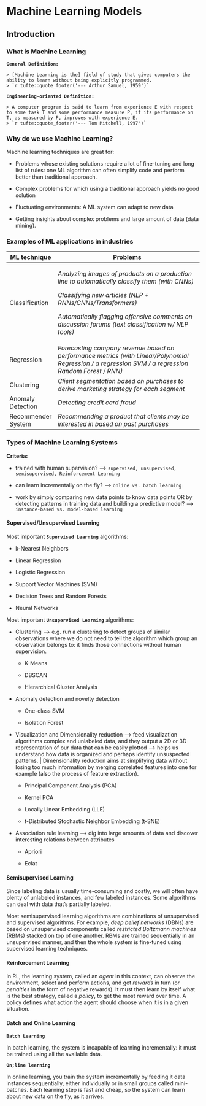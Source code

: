 # Machine Learning Models

## Introduction

### What is Machine Learning

**`General Definition:`**

    > [Machine Learning is the] field of study that gives computers the ability to learn without being explicitly programmed.
    > `r tufte::quote_footer('--- Arthur Samuel, 1959')`

**`Engineering-oriented Definition:`**

    > A computer program is said to learn from experience E with respect to some task T and some performance measure P, if its performance on T, as measured by P, improves with experience E.
    > `r tufte::quote_footer('--- Tom Mitchell, 1997')`

### Why do we use Machine Learning?

Machine learning techniques are great for:

-   Problems whose existing solutions require a lot of fine-tuning and long list of rules: one ML algorithm can often simplify code and perform better than traditional approach.

-   Complex problems for which using a traditional approach yields no good solution

-   Fluctuating environments: A ML system can adapt to new data

-   Getting insights about complex problems and large amount of data (data mining).

### Examples of ML applications in industries

+--------------------+------------------------------------------------------------------------------------------------------------------------------------------------------+
| ML technique       | Problems                                                                                                                                             |
+====================+======================================================================================================================================================+
| Classification     | *Analyzing images of products on a production line to automatically classify them (with CNNs)*                                                       |
|                    |                                                                                                                                                      |
|                    | *Classifying new articles (NLP + RNNs/CNNs/Transformers)*                                                                                            |
|                    |                                                                                                                                                      |
|                    | *Automatically flagging offensive comments on discussion forums (text classification w/ NLP tools)*                                                  |
+--------------------+------------------------------------------------------------------------------------------------------------------------------------------------------+
| Regression         | *Forecasting company revenue based on performance metrics (with Linear/Polynomial Regression / a regression SVM / a regression Random Forest / RNN)* |
+--------------------+------------------------------------------------------------------------------------------------------------------------------------------------------+
| Clustering         | *Client segmentation based on purchases to derive marketing strategy for each segment*                                                               |
+--------------------+------------------------------------------------------------------------------------------------------------------------------------------------------+
| Anomaly Detection  | *Detecting credit card fraud*                                                                                                                        |
+--------------------+------------------------------------------------------------------------------------------------------------------------------------------------------+
| Recommender System | *Recommending a product that clients may be interested in based on past purchases*                                                                   |
+--------------------+------------------------------------------------------------------------------------------------------------------------------------------------------+

### Types of Machine Learning Systems

**Criteria:**

-   trained with human supervision? ---\> `supervised, unsupervised, semisupervised, Reinforcement Learning`

-   can learn incrementally on the fly? ---\> `online vs. batch learning`

-   work by simply comparing new data points to know data points OR by detecting patterns in training data and building a predictive model? ---\> `instance-based vs. model-based learning`

#### Supervised/Unsupervised Learning

Most important **`Supervised Learning`** algorithms:

-   k-Nearest Neighbors

-   Linear Regression

-   Logistic Regression

-   Support Vector Machines (SVM)

-   Decision Trees and Random Forests

-   Neural Networks

Most important **`Unsupervised Learning`** algorithms:

-   Clustering ---\> e.g. run a clustering to detect groups of similar observations where we do not need to tell the algorithm which group an observation belongs to: it finds those connections without human supervision.

    -   K-Means

    -   DBSCAN

    -   Hierarchical Cluster Analysis

-   Anomaly detection and novelty detection

    -   One-class SVM

    -   Isolation Forest

-   Visualization and Dimensionality reduction ---\> feed visualization algorithms complex and unlabeled data, and they output a 2D or 3D representation of our data that can be easily plotted ---\> helps us understand how data is organized and perhaps identify unsuspected patterns. \| Dimensionality reduction aims at simplifying data without losing too much information by merging correlated features into one for example (also the process of feature extraction).

    -   Principal Component Analysis (PCA)

    -   Kernel PCA

    -   Locally Linear Embedding (LLE)

    -   t-Distributed Stochastic Neighbor Embedding (t-SNE)

-   Association rule learning ---\> dig into large amounts of data and discover interesting relations between attributes

    -   Apriori

    -   Eclat

#### Semisupervised Learning

Since labeling data is usually time-consuming and costly, we will often have plenty of unlabeled instances, and few labeled instances. Some algorithms can deal with data that's partially labeled.

Most semisupervised learning algorithms are combinations of unsupervised and supervised algorithms. For example, *deep belief networks* (DBNs) are based on unsupervised components called *restricted Boltzmann machines* (RBMs) stacked on top of one another. RBMs are trained sequentially in an unsupervised manner, and then the whole system is fine-tuned using supervised learning techniques.

#### Reinforcement Learning

In RL, the learning system, called an *agent* in this context, can observe the environment, select and perform actions, and get *rewards* in turn (or *penalties* in the form of negative rewards). It must then learn by itself what is the best strategy, called a *policy*, to get the most reward over time. A policy defines what action the agent should choose when it is in a given situation.

#### Batch and Online Learning

**`Batch Learning`**

In batch learning, the system is incapable of learning incrementally: it must be trained using all the available data.

**`On;line learning`**

In online learning, you train the system incrementally by feeding it data instances sequentially, either individually or in small groups called mini-batches. Each learning step is fast and cheap, so the system can learn about new data on the fly, as it arrives.
